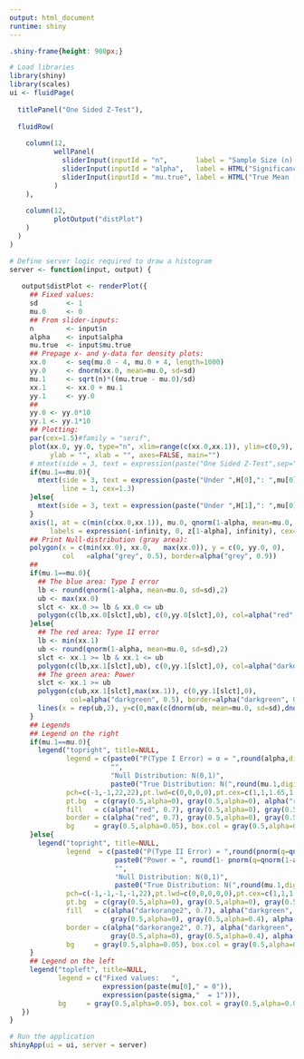 ```yaml
---
output: html_document
runtime: shiny
---
```


```css
.shiny-frame{height: 900px;}
```  

```r
# Load libraries
library(shiny)
library(scales)
ui <- fluidPage(
  
  titlePanel("One Sided Z-Test"),
  
  fluidRow(
    
    column(12,
           wellPanel(
             sliderInput(inputId = "n",       label = "Sample Size (n):",                    min = 10,  max = 250, value = 30),
             sliderInput(inputId = "alpha",   label = HTML("Significance Level (&alpha;):"), min =0.01, max = 0.1, step=0.01, value = 0.05),
             sliderInput(inputId = "mu.true", label = HTML("True Mean (&mu;):"),             min =  0,  max =   1, step=0.05, value = 0)
           )       
    ),
    
    column(12,
           plotOutput("distPlot")
    )
  )
)

# Define server logic required to draw a histogram
server <- function(input, output) {
   
   output$distPlot <- renderPlot({
     ## Fixed values:
     sd       <- 1
     mu.0     <- 0
     ## From slider-inputs:
     n        <- input$n
     alpha    <- input$alpha
     mu.true  <- input$mu.true
     ## Prepage x- and y-data for density plots:
     xx.0     <- seq(mu.0 - 4, mu.0 + 4, length=1000)
     yy.0     <- dnorm(xx.0, mean=mu.0, sd=sd)
     mu.1     <- sqrt(n)*((mu.true - mu.0)/sd)
     xx.1     <- xx.0 + mu.1
     yy.1     <- yy.0
     ##
     yy.0 <- yy.0*10
     yy.1 <- yy.1*10
     ## Plotting:
     par(cex=1.5)#family = "serif", 
     plot(xx.0, yy.0, type="n", xlim=range(c(xx.0,xx.1)), ylim=c(0,9), #ylim=range(c(yy.0,yy.1)),
          ylab = "", xlab = "", axes=FALSE, main="")
     # mtext(side = 3, text = expression(paste("One Sided Z-Test",sep="")), line = 3, cex=1.3)
     if(mu.1==mu.0){
       mtext(side = 3, text = expression(paste("Under ",H[0],": ",mu[0]," = ",mu,sep="")), 
             line = 1, cex=1.3)
     }else{
       mtext(side = 3, text = expression(paste("Under ",H[1],": ",mu[0]<mu,sep="")), line = 1, cex=1.3)
     }
     axis(1, at = c(min(c(xx.0,xx.1)), mu.0, qnorm(1-alpha, mean=mu.0, sd=sd), max(c(xx.0,xx.1))), 
          labels = expression(-infinity, 0, z[1-alpha], infinity), cex=1.5)
     ## Print Null-distribution (gray area):
     polygon(x = c(min(xx.0), xx.0,   max(xx.0)), y = c(0, yy.0, 0), 
             col   =alpha("grey", 0.5), border=alpha("grey", 0.9))
     ##
     if(mu.1==mu.0){
       ## The blue area: Type I error
       lb <- round(qnorm(1-alpha, mean=mu.0, sd=sd),2)
       ub <- max(xx.0)
       slct <- xx.0 >= lb & xx.0 <= ub
       polygon(c(lb,xx.0[slct],ub), c(0,yy.0[slct],0), col=alpha("red", 0.7), border=alpha("red", 0.7))
     }else{
       ## The red area: Type II error
       lb <- min(xx.1)
       ub <- round(qnorm(1-alpha, mean=mu.0, sd=sd),2)
       slct <- xx.1 >= lb & xx.1 <= ub
       polygon(c(lb,xx.1[slct],ub), c(0,yy.1[slct],0), col=alpha("darkorange2", 0.7), border=alpha("darkorange2", 0.7))
       ## The green area: Power
       slct <- xx.1 >= ub
       polygon(c(ub,xx.1[slct],max(xx.1)), c(0,yy.1[slct],0), 
               col=alpha("darkgreen", 0.5), border=alpha("darkgreen", 0.9))
       lines(x = rep(ub,2), y=c(0,max(c(dnorm(ub, mean=mu.0, sd=sd),dnorm(ub,mean=mu.1,sd=sd)))),lwd=.5)
     }
     ## Legends
     ## Legend on the right
     if(mu.1==mu.0){
       legend("topright", title=NULL, 
              legend = c(paste0("P(Type I Error) = α = ",round(alpha,digits=2)," "),
                         "",
                         "Null Distribution: N(0,1)",
                         paste0("True Distribution: N(",round(mu.1,digits=1),",1)")),
              pch=c(-1,-1,22,22),pt.lwd=c(0,0,0,0),pt.cex=c(1,1,1.65,1.65),
              pt.bg  = c(gray(0.5,alpha=0), gray(0.5,alpha=0), alpha("red", 0.7),   alpha("red", 0.7)),
              fill   = c(alpha("red", 0.7), gray(0.5,alpha=0), gray(0.5,alpha=0.4), gray(0.5,alpha=0.4)), 
              border = c(alpha("red", 0.7), gray(0.5,alpha=0), gray(0.5,alpha=0.4), gray(0.5,alpha=0.4)), 
              bg     = gray(0.5,alpha=0.05), box.col = gray(0.5,alpha=0.05))
     }else{
       legend("topright", title=NULL,
              legend  = c(paste0("P(Type II Error) = ",round(pnorm(q=qnorm(1-alpha, mean=mu.0, sd=sd),mean = mu.1,sd=sd),digits=3)," "), 
                          paste0("Power = ", round(1- pnorm(q=qnorm(1-alpha, mean=mu.0, sd=sd),mean = mu.1,sd=sd),digits = 3)," "),
                          "",
                          "Null Distribution: N(0,1)",
                          paste0("True Distribution: N(",round(mu.1,digits=1),",1)")), 
              pch=c(-1,-1,-1,-1,22),pt.lwd=c(0,0,0,0,0),pt.cex=c(1,1,1,1,1.65),
              pt.bg  = c(gray(0.5,alpha=0), gray(0.5,alpha=0), gray(0.5,alpha=0), gray(0.5,alpha=0), alpha("darkgreen", 0.7)),
              fill   = c(alpha("darkorange2", 0.7), alpha("darkgreen", 0.5), 
                         gray(0.5,alpha=0), gray(0.5,alpha=0.4), alpha("darkorange2", 0.7)), 
              border = c(alpha("darkorange2", 0.7), alpha("darkgreen", 0.5), 
                         gray(0.5,alpha=0), gray(0.5,alpha=0.4), alpha("darkorange2", 0.7)), 
              bg     = gray(0.5,alpha=0.05), box.col = gray(0.5,alpha=0.05))
     }
     ## Legend on the left
     legend("topleft", title=NULL,
            legend = c("Fixed values:   ",
                       expression(paste(mu[0]," = 0")),
                       expression(paste(sigma,"  = 1"))), 
            bg     = gray(0.5,alpha=0.05), box.col = gray(0.5,alpha=0.05))
   })
}

# Run the application 
shinyApp(ui = ui, server = server)
```